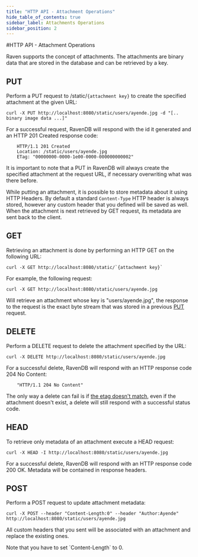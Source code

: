 ```yaml
---
title: "HTTP API - Attachment Operations"
hide_table_of_contents: true
sidebar_label: Attachments Operations
sidebar_position: 2
---
```



#HTTP API - Attachment Operations

Raven supports the concept of attachments. The attachments are binary data that are stored in the database and can be retrieved by a key.

## PUT

Perform a PUT request to /static/`{attachment key}` to create the specified attachment at the given URL:

```plain 
curl -X PUT http://localhost:8080/static/users/ayende.jpg -d "[.. binary image data ...]"
```

For a successful request, RavenDB will respond with the id it generated and an HTTP 201 Created response code:

```plain 
    HTTP/1.1 201 Created
    Location: /static/users/ayende.jpg
	ETag: "00000000-0000-1e00-0000-000000000002"
```

It is important to note that a PUT in RavenDB will always create the specified attachment at the request URL, if necessary overwriting what was there before.

While putting an attachment, it is possible to store metadata about it using HTTP Headers. By default a standard `Content-Type` HTTP header is always stored, however any custom header that you defined will be saved as well. When the attachment is next retrieved by GET request, its metadata are sent back to the client.

## GET
Retrieving an attachment is done by performing an HTTP GET on the following URL:

```plain 
curl -X GET http://localhost:8080/static/`{attachment key}`
```

For example, the following request:

```plain 
curl -X GET http://localhost:8080/static/users/ayende.jpg
```

Will retrieve an attachment whose key is "users/ayende.jpg", the response to the request is the exact byte stream that was stored in a previous [PUT](https://ravendb.net/docs/http-api/attachments/http-api-put-attachments) request.

## DELETE

Perform a DELETE request to delete the attachment specified by the URL:

```plain 
curl -X DELETE http://localhost:8080/static/users/ayende.jpg
```

For a successful delete, RavenDB will respond with an HTTP response code 204 No Content:

```plain 
    "HTTP/1.1 204 No Content"
```

The only way a delete can fail is if [the etag doesn't match](https://ravendb.net/docs/http-api/http-api-concurrency), even if the attachment doesn't exist, a delete will still respond with a successful status code.

## HEAD

To retrieve only metadata of an attachment execute a HEAD request:

```plain 
curl -X HEAD -I http://localhost:8080/static/users/ayende.jpg
```

For a successful delete, RavenDB will respond with an HTTP response code 200 OK. Metadata will be contained in response headers.

## POST

Perform a POST request to update attachment metadata:

```plain 
curl -X POST --header "Content-Length:0" --header "Author:Ayende" http://localhost:8080/static/users/ayende.jpg
```

All custom headers that you sent will be associated with an attachment and replace the existing ones.
 
<Admonition type="info" title="Info">
Note that you have to set `Content-Length` to 0.
</Admonition>